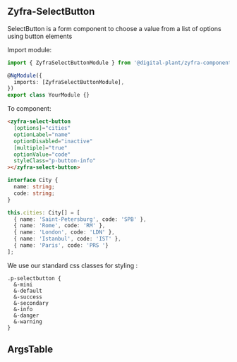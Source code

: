 
## Zyfra-SelectButton

<Subtitle>
  SelectButton is a form component to choose a value from a list of options using button elements
</Subtitle>

Import module:

```typescript
import { ZyfraSelectButtonModule } from '@digital-plant/zyfra-components';

@NgModule({
  imports: [ZyfraSelectButtonModule],
})
export class YourModule {}
```

To component:

```html
<zyfra-select-button
  [options]="cities"
  optionLabel="name"
  optionDisabled="inactive"
  [multiple]="true"
  optionValue="code"
  styleClass="p-button-info"
></zyfra-select-button>
```

```typescript
interface City {
  name: string;
  code: string;
}

this.cities: City[] = [
  { name: 'Saint-Petersburg', code: 'SPB' },
  { name: 'Rome', code: 'RM' },
  { name: 'London', code: 'LDN' },
  { name: 'Istanbul', code: 'IST' },
  { name: 'Paris', code: 'PRS '}
];
```

We use our standard css classes for styling :

```
.p-selectbutton {
  &-mini
  &-default
  &-success
  &-secondary
  &-info
  &-danger
  &-warning
}
```

## ArgsTable

<ArgsTable of={ZyfraSelectButtonComponent} />
